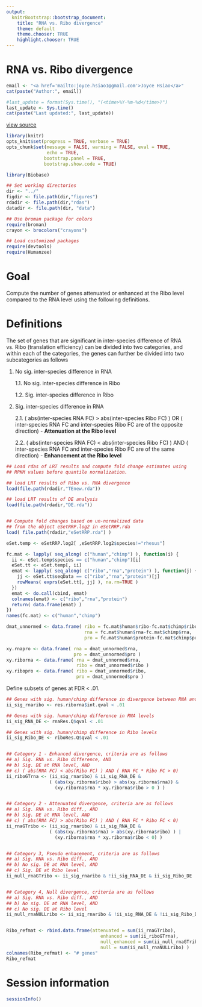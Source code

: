 ```yaml
---
output:
  knitrBootstrap::bootstrap_document:
    title: "RNA vs. Ribo divergence"
    theme: default
    theme.chooser: TRUE
    highlight.chooser: TRUE
---
```



RNA vs. Ribo divergence
========================


```r
email <- "<a href='mailto:joyce.hsiao1@gmail.com'>Joyce Hsiao</a>"
cat(paste("Author:", email))
```


```r
#last_update = format(Sys.time(), "(<time>%Y-%m-%d</time>)")
last_update <- Sys.time()
cat(paste("Last updated:", last_update))
```


[view source](compare-ribo-rna-direction.Rmd)


```r
library(knitr)
opts_knit$set(progress = TRUE, verbose = TRUE)
opts_chunk$set(message = FALSE, warning = FALSE, eval = TRUE, 
               echo = TRUE,
              bootstrap.panel = TRUE, 
              bootstrap.show.code = TRUE)
```


```r
library(Biobase)

## Set working directories 
dir <- "../"
figdir <- file.path(dir,"figures")
rdadir <- file.path(dir,"rdas")
datadir <- file.path(dir, "data")

## Use broman package for colors
require(broman)
crayon <- brocolors("crayons")

## Load customized packages
require(devtools)
require(Humanzee)
```


Goal
========

Compute the number of genes attenuated or enhanced at the Ribo level 
compared to the RNA level using the following definitions.


Definitions
=============

The set of genes that are significant in inter-species difference of 
RNA vs. Ribo (translation efficiency) can be divided into two categories, and within each of the categories, the genes can further be divided into two subcategories as follows

1. No sig. inter-species difference in RNA

    1.1. No sig. inter-species difference in Ribo
    
    1.2. Sig. inter-species difference in Ribo
    
2. Sig. inter-species difference in RNA

    2.1. ( abs(inter-species RNA FC) > abs(inter-species Ribo FC) ) OR
         ( inter-species RNA FC and inter-species Ribo FC are of 
           the opposite direction) - **Attenuation at the Ribo level**
           
    2.2. ( abs(inter-species RNA FC) < abs(inter-species Ribo FC) ) AND
         ( inter-species RNA FC and inter-species Ribo FC are of the
           same direction) - **Enhancement at the Ribo level**



```r
## Load rdas of LRT results and compute fold change estimates using
## RPKM values before quantile normalization. 

## load LRT results of Ribo vs. RNA divergence
load(file.path(rdadir,"TEnew.rda"))

## load LRT results of DE analysis
load(file.path(rdadir,"DE.rda"))


## Compute fold changes based on un-normalized data
## from the object eSetRRP.log2 in eSetRRP.rda
load( file.path(rdadir,"eSetRRP.rda") )

eSet.temp <- eSetRRP.log2[ ,eSetRRP.log2$species!="rhesus"]

fc.mat <- lapply( seq_along( c("human","chimp") ), function(i) {
  ii <- eSet.temp$species == c("human","chimp")[i]
  eSet.tt <- eSet.temp[, ii]
  emat <- lapply( seq_along( c("ribo","rna","protein") ), function(j) {
    jj <- eSet.tt$seqData == c("ribo","rna","protein")[j]
    rowMeans( exprs(eSet.tt[, jj] ), na.rm=TRUE )
  })
  emat <- do.call(cbind, emat)
  colnames(emat) <- c("ribo","rna","protein")
  return( data.frame(emat) )
})
names(fc.mat) <- c("human","chimp")

dmat_unnormed <- data.frame( ribo = fc.mat$human$ribo-fc.mat$chimp$ribo,
                             rna = fc.mat$human$rna-fc.mat$chimp$rna,
                             pro = fc.mat$human$protein-fc.mat$chimp$protein )

xy.rnapro <- data.frame( rna = dmat_unnormed$rna,
                         pro = dmat_unnormed$pro )
xy.riborna <- data.frame( rna = dmat_unnormed$rna,
                          ribo = dmat_unnormed$ribo )
xy.ribopro <- data.frame( ribo = dmat_unnormed$ribo,
                          pro = dmat_unnormed$pro )
```



Define subsets of genes at FDR < .01.

```r
## Genes with sig. human/chimp difference in divergence between RNA and Ribo
ii_sig_rnaribo <- res.riborna$int.qval < .01

## Genes with sig. human/chimp difference in RNA levels
ii_sig_RNA_DE <- rnaRes.Q$qval < .01

## Genes with sig. human/chimp difference in Ribo levels
ii_sig_Ribo_DE <- riboRes.Q$qval < .01


## Category 1 - Enhanced divergence, criteria are as follows
## a) Sig. RNA vs. Ribo difference, AND
## b) Sig. DE at RNA level, AND
## c) ( abs(RNA FC) < abs(Ribo FC) ) AND ( RNA FC * Ribo FC > 0)
ii_riboGTrna <- (ii_sig_rnaribo) & ii_sig_RNA_DE & 
                ( (abs(xy.riborna$ribo) > abs(xy.riborna$rna)) & 
                  (xy.riborna$rna * xy.riborna$ribo > 0 ) )


## Category 2 - Attenuated divergence, criteria are as follows
## a) Sig. RNA vs. Ribo diff., AND
## b) Sig. DE at RNA level, AND 
## c) ( abs(RNA FC) > abs(Ribo FC) ) AND ( RNA FC * Ribo FC < 0)
ii_rnaGTribo <- (ii_sig_rnaribo) & ii_sig_RNA_DE & 
                ( (abs(xy.riborna$rna) > abs(xy.riborna$ribo) ) | 
                  (xy.riborna$rna * xy.riborna$ribo < 0) ) 


## Category 3, Pseudo enhacement, criteria are as follows
## a) Sig. RNA vs. Ribo diff., AND
## b) No sig. DE at RNA level, AND 
## c) Sig. DE at Ribo level
ii_null_rnaGTribo <- ii_sig_rnaribo & !ii_sig_RNA_DE & ii_sig_Ribo_DE


## Category 4, Null divergence, criteria are as follows
## a) Sig. RNA vs. Ribo diff., AND
## b) No sig. DE at RNA level, AND 
## c) No sig. DE at Ribo level
ii_null_rnaNULLribo <- ii_sig_rnaribo & !ii_sig_RNA_DE & !ii_sig_Ribo_DE


Ribo_refmat <- rbind.data.frame(attenuated = sum(ii_rnaGTribo),
                                   enhanced = sum(ii_riboGTrna),
                                   null_enhanced = sum(ii_null_rnaGTribo),
                                   null = sum(ii_null_rnaNULLribo) )
colnames(Ribo_refmat) <- "# genes"
Ribo_refmat
```






Session information
========================


```r
sessionInfo()
```

